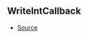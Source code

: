 ## WriteIntCallback



- [Source](https://github.com/Androz2091/discord-player/blob/caddfb3/packages/equalizer/src/equalizer/ChannelProcessor.ts#L4)